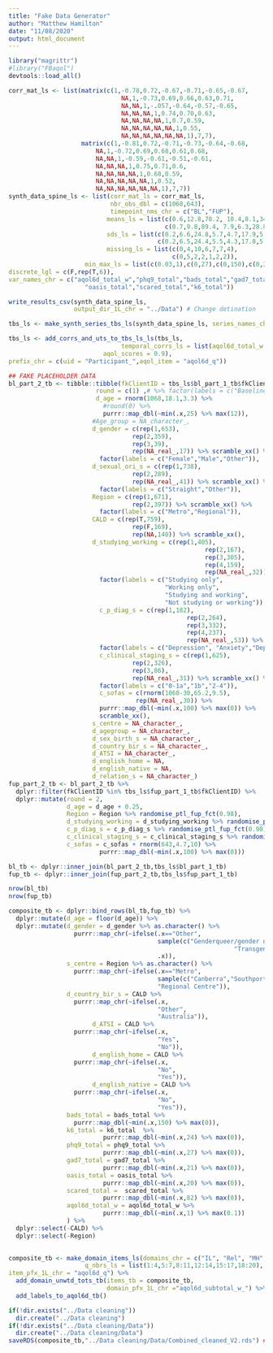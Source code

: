 ```yaml
---
title: "Fake Data Generator"
author: "Matthew Hamilton"
date: "11/08/2020"
output: html_document
---
```


```r
library("magrittr")
#library("FBaqol")
devtools::load_all()
```

```r
corr_mat_ls <- list(matrix(c(1,-0.78,0.72,-0.67,-0.71,-0.65,-0.67,
                               NA,1,-0.73,0.69,0.66,0.63,0.71,
                               NA,NA,1,-.057,-0.64,-0.57,-0.65,
                               NA,NA,NA,1,0.74,0.70,0.63,
                               NA,NA,NA,NA,1,0.7,0.59,
                               NA,NA,NA,NA,NA,1,0.55,
                               NA,NA,NA,NA,NA,NA,1),7,7),
                    matrix(c(1,-0.81,0.72,-0.71,-0.73,-0.64,-0.68,
                        NA,1,-0.72,0.69,0.68,0.61,0.68,
                        NA,NA,1,-0.59,-0.61,-0.51,-0.61,
                        NA,NA,NA,1,0.75,0.71,0.6,
                        NA,NA,NA,NA,1,0.68,0.59,
                        NA,NA,NA,NA,NA,1,0.52,
                        NA,NA,NA,NA,NA,NA,1),7,7)) 
synth_data_spine_ls <- list(corr_mat_ls = corr_mat_ls,
                            nbr_obs_dbl = c(1068,643),
                            timepoint_nms_chr = c("BL","FUP"),
                           means_ls = list(c(0.6,12.8,78.2, 10.4,8.1,34.2,12.2),
                                           c(0.7,9.8,89.4, 7.9,6.3,28.8,9.8)),
                           sds_ls = list(c(0.2,6.6,24.8,5.7,4.7,17.9,5.8),
                                         c(0.2,6.5,24.4,5.5,4.3,17.8,5.9)),
                           missing_ls = list(c(0,4,10,6,7,7,4),
                                             c(0,5,2,2,1,2,2)),
                     min_max_ls = list(c(0.03,1),c(0,27),c(0,150),c(0,21),c(0,20),c(0,82),c(0,24)),
discrete_lgl = c(F,rep(T,6)),
var_names_chr = c("aqol6d_total_w","phq9_total","bads_total","gad7_total",
                     "oasis_total","scared_total","k6_total")) 
```

```r
write_results_csv(synth_data_spine_ls,
                  output_dir_1L_chr = "../Data") # Change detination
```

```r
tbs_ls <- make_synth_series_tbs_ls(synth_data_spine_ls, series_names_chr = c("bl_part_1_tb","fup_part_1_tb"))

```

```r
tbs_ls <- add_corrs_and_uts_to_tbs_ls_ls(tbs_ls,
                               temporal_corrs_ls = list(aqol6d_total_w = 0.85,
                          aqol_scores = 0.9), 
prefix_chr = c(uid = "Participant_",aqol_item = "aqol6d_q"))

```


```r
## FAKE PLACEHOLDER DATA
bl_part_2_tb <- tibble::tibble(fkClientID = tbs_ls$bl_part_1_tb$fkClientID,
                        round = c(1) ,# %>% factor(labels = c("Baseline")),
                        d_age = rnorm(1068,18.1,3.3) %>% 
                          #round(0) %>% 
                          purrr::map_dbl(~min(.x,25) %>% max(12)),
                       #Age_group = NA_character_,
                       d_gender = c(rep(1,653),
                                  rep(2,359),
                                  rep(3,39),
                                  rep(NA_real_,17)) %>% scramble_xx() %>%
                         factor(labels = c("Female","Male","Other")),
                       d_sexual_ori_s = c(rep(1,738),
                                  rep(2,289),
                                  rep(NA_real_,41)) %>% scramble_xx() %>%
                         factor(labels = c("Straight","Other")),
                       Region = c(rep(1,671),
                                  rep(2,397)) %>% scramble_xx() %>%
                         factor(labels = c("Metro","Regional")),
                       CALD = c(rep(T,759),
                                  rep(F,169),
                                  rep(NA,140)) %>% scramble_xx(),
                       d_studying_working = c(rep(1,405),
                                                      rep(2,167),
                                                      rep(3,305),
                                                      rep(4,159),
                                                      rep(NA_real_,32)) %>% scramble_xx() %>% 
                         factor(labels = c("Studying only",
                                           "Working only",
                                           "Studying and working",
                                           "Not studying or working")),
                         c_p_diag_s = c(rep(1,182),
                                                 rep(2,264),
                                                 rep(3,332),
                                                 rep(4,237),
                                                 rep(NA_real_,53)) %>% scramble_xx() %>%
                         factor(labels = c("Depression", "Anxiety","Depression and Anxiety", "Other")),
                         c_clinical_staging_s = c(rep(1,625),
                                  rep(2,326),
                                  rep(3,86),
                                  rep(NA_real_,31)) %>% scramble_xx() %>%
                         factor(labels = c("0-1a","1b","2-4")),
                         c_sofas = c(rnorm(1068-30,65.2,9.5),
                                   rep(NA_real_,30)) %>% 
                         purrr::map_dbl(~min(.x,100) %>% max(0)) %>% 
                         scramble_xx(),
                       s_centre = NA_character_, 
                       d_agegroup = NA_character_,  
                       d_sex_birth_s = NA_character_,   
                       d_country_bir_s = NA_character_, 
                       d_ATSI = NA_character_,
                       d_english_home = NA, 
                       d_english_native = NA, 
                       d_relation_s = NA_character_)
fup_part_2_tb <- bl_part_2_tb %>% 
  dplyr::filter(fkClientID %in% tbs_ls$fup_part_1_tb$fkClientID) %>%
  dplyr::mutate(round = 2,
                d_age = d_age + 0.25,
                Region = Region %>% randomise_ptl_fup_fct(0.98),
                d_studying_working = d_studying_working %>% randomise_ptl_fup_fct(0.9),
                c_p_diag_s = c_p_diag_s %>% randomise_ptl_fup_fct(0.90),
                c_clinical_staging_s = c_clinical_staging_s %>% randomise_ptl_fup_fct(0.8),
                c_sofas = c_sofas + rnorm(643,4.7,10) %>% 
                         purrr::map_dbl(~min(.x,100) %>% max(0)))


```

```r
bl_tb <- dplyr::inner_join(bl_part_2_tb,tbs_ls$bl_part_1_tb) 
fup_tb <- dplyr::inner_join(fup_part_2_tb,tbs_ls$fup_part_1_tb)
```
```r
nrow(bl_tb)
nrow(fup_tb)
```

```r
composite_tb <- dplyr::bind_rows(bl_tb,fup_tb) %>%
  dplyr::mutate(d_age = floor(d_age)) %>%
  dplyr::mutate(d_gender = d_gender %>% as.character() %>%
                  purrr::map_chr(~ifelse(.x=="Other",
                                         sample(c("Genderqueer/gender nonconforming/agender",
                                                              "Transgender"),1),
                                         .x)),
                s_centre = Region %>% as.character() %>%
                  purrr::map_chr(~ifelse(.x=="Metro",
                                         sample(c("Canberra","Southport","Knox"),1),
                                         "Regional Centre")),
                d_country_bir_s = CALD %>%
                  purrr::map_chr(~ifelse(.x,
                                         "Other",
                                         "Australia")), 
                       d_ATSI = CALD %>%
                  purrr::map_chr(~ifelse(.x,
                                         "Yes",
                                         "No")),
                       d_english_home = CALD %>%
                  purrr::map_chr(~ifelse(.x,
                                         "No",
                                         "Yes")), 
                       d_english_native = CALD %>%
                  purrr::map_chr(~ifelse(.x,
                                         "No",
                                         "Yes")),
                bads_total = bads_total %>% 
                  purrr::map_dbl(~min(.x,150) %>% max(0)),
                k6_total = k6_total  %>%
                          purrr::map_dbl(~min(.x,24) %>% max(0)),
                phq9_total = phq9_total %>%
                          purrr::map_dbl(~min(.x,27) %>% max(0)),
                gad7_total = gad7_total %>%
                          purrr::map_dbl(~min(.x,21) %>% max(0)),
                oasis_total = oasis_total %>%
                          purrr::map_dbl(~min(.x,20) %>% max(0)),
                scared_total =  scared_total %>%
                          purrr::map_dbl(~min(.x,82) %>% max(0)),
                aqol6d_total_w = aqol6d_total_w %>%
                          purrr::map_dbl(~min(.x,1) %>% max(0.1))
                ) %>%
  dplyr::select(-CALD) %>%
  dplyr::select(-Region)
    
```

```r
composite_tb <- make_domain_items_ls(domains_chr = c("IL", "Rel", "MH", "Coping","Pain", "Sense"),
                     q_nbrs_ls = list(1:4,5:7,8:11,12:14,15:17,18:20),
item_pfx_1L_chr = "aqol6d_q") %>%
  add_domain_unwtd_tots_tb(items_tb = composite_tb,
                           domain_pfx_1L_chr ="aqol6d_subtotal_w_") %>%
  add_labels_to_aqol6d_tb()


```

```r
if(!dir.exists("../Data cleaning"))
  dir.create("../Data cleaning")
if(!dir.exists("../Data cleaning/Data"))
  dir.create("../Data cleaning/Data")
saveRDS(composite_tb,"../Data cleaning/Data/Combined_cleaned_V2.rds") ## NEED TO CHANGE THIS BEFORE HANDING OVER
```
